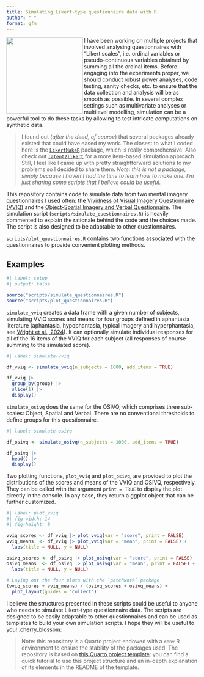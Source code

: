```yaml
---
title: Simulating Likert-type questionnaire data with R  
author: " "
format: gfm
---
```


<img src="images/likert.png" align="left" width="200"/>

I have been working on multiple projects that involved analysing questionnaires with "Likert scales", i.e. ordinal variables or pseudo-continuous variables obtained by summing all the ordinal items. Before engaging into the experiments proper, we should conduct robust power analyses, code testing, sanity checks, etc. to ensure that the data collection and analysis will be as smooth as possible. In several complex settings such as multivariate analyses or multilevel modelling, simulation can be a powerful tool to do these tasks by allowing to test intricate computations on synthetic data.

> I found out (*after the deed, of course*) that several packages already existed that could have eased my work. The closest to what I coded here is the [`LikertMakeR`](https://github.com/WinzarH/LikertMakeR) package, which is really comprehensive. Also check out [`latent2likert`](https://github.com/markolalovic/latent2likert) for a more item-based simulation approach. Still, I feel like I came up with pretty straightforward solutions to my problems so I decided to share them. *Note: this is not a package, simply because I haven't had the time to learn how to make one. I'm just sharing some scripts that I believe could be useful.*

This repository contains code to simulate data from two mental imagery questionnaires I used often: the [Vividness of Visual Imagery Questionnaire (VVIQ)](https://bpspsychub.onlinelibrary.wiley.com/doi/10.1111/j.2044-8295.1973.tb01322.x) and the [Object-Spatial Imagery and Verbal Questionnaire](https://onlinelibrary.wiley.com/doi/10.1002/acp.1473). The simulation script (`scripts/simulate_questionnaires.R`) is heavily commented to explain the rationale behind the code and the choices made. The script is also designed to be adaptable to other questionnaires. 

<!-- It shows methods to: -->

<!-- -   Simulate score distributions from various types of information (e.g., quantile percentages, means, sd, skewness). -->

<!-- -   Simulate different distributions for sub-scales or sub-groups in the sample. -->

<!-- -   Correlate sub-scales with different types of distributions. -->

<!-- -   Simulate individual ordinal items from the total scores of each subject. -->

`scripts/plot_questionnaires.R` contains two functions associated with the questionnaires to provide convenient plotting methods.

## Examples

```r
#| label: setup
#| output: false

source("scripts/simulate_questionnaires.R")
source("scripts/plot_questionnaires.R")
```

`simulate_vviq` creates a data frame with a given number of subjects, simulating VVIQ scores and means for four groups defined in aphantasia literature (aphantasia, hypophantasia, typical imagery and hyperphantasia, see [Wright et al., 2024](<https://www.frontiersin.org/journals/psychology/articles/10.3389/fpsyg.2024.1454107/full>)). It can optionally simulate individual responses for all of the 16 items of the VVIQ for each subject (all responses of course summing to the simulated score).

```r
#| label: simulate-vviq

df_vviq <- simulate_vviq(n_subjects = 1000, add_items = TRUE)

df_vviq |> 
  group_by(group) |> 
  slice(1) |> 
  display()
```

`simulate_osivq` does the same for the OSIVQ, which comprises three sub-scales: Object, Spatial and Verbal. There are no conventional thresholds to define groups for this questionnaire.

```r
#| label: simulate-osivq

df_osivq <- simulate_osivq(n_subjects = 1000, add_items = TRUE)

df_osivq |> 
  head() |> 
  display()
```

Two plotting functions, `plot_vviq` and `plot_osivq`, are provided to plot the distributions of the scores and means of the VVIQ and OSIVQ, respectively. They can be called with the argument `print = TRUE` to display the plot directly in the console. In any case, they return a ggplot object that can be further customized.

```r
#| label: plot_vviq
#| fig-width: 14
#| fig-height: 9

vviq_scores <- df_vviq |> plot_vviq(var = "score", print = FALSE)
vviq_means  <- df_vviq |> plot_vviq(var = "mean", print = FALSE) + 
  labs(title = NULL, y = NULL)

osivq_scores <- df_osivq |> plot_osivq(var = "score", print = FALSE)
osivq_means  <- df_osivq |> plot_osivq(var = "mean", print = FALSE) + 
  labs(title = NULL, y = NULL)

# Laying out the four plots with the `patchwork` package
(vviq_scores + vviq_means) / (osivq_scores + osivq_means) + 
  plot_layout(guides = "collect")
```

I believe the structures presented in these scripts could be useful to anyone who needs to simulate Likert-type questionnaire data. The scripts are designed to be easily adaptable to other questionnaires and can be used as templates to build your own simulation scripts. I hope they will be useful to you! :cherry_blossom:

> Note: this repository is a Quarto project endowed with a `renv` R environment to ensure the stability of the packages used. The repository is based on [this Quarto project template](https://github.com/m-delem/my-quarto-template): you can find a quick tutorial to use this project structure and an in-depth explanation of its elements in the README of the template.
